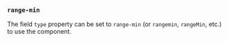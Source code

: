
### `range-min`

The field `type` property can be set to `range-min`
(or `rangemin`, `rangeMin`, etc.) to use
the <RangeMinLink/> component.

<Example
  Component={Simple}
  code={SimpleSrc}
  highlightLines="5"
/>
